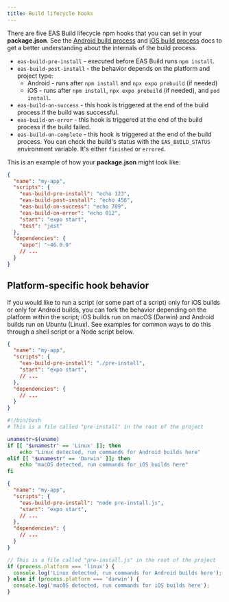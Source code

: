 ```yaml
---
title: Build lifecycle hooks
---
```



There are five EAS Build lifecycle npm hooks that you can set in your **package.json**. See the [Android build process](android-builds.md) and [iOS build process](ios-builds.md) docs to get a better understanding about the internals of the build process.

- `eas-build-pre-install` - executed before EAS Build runs `npm install`.
- `eas-build-post-install` - the behavior depends on the platform and project type:
  - Android - runs after `npm install` and `npx expo prebuild` (if needed)
  - iOS - runs after `npm install`, `npx expo prebuild` (if needed), and `pod install`.
- `eas-build-on-success` - this hook is triggered at the end of the build process if the build was successful.
- `eas-build-on-error` - this hook is triggered at the end of the build process if the build failed.
- `eas-build-on-complete` - this hook is triggered at the end of the build process. You can check the build's status with the `EAS_BUILD_STATUS` environment variable. It's either `finished` or `errored`.

This is an example of how your **package.json** might look like:

```json
{
  "name": "my-app",
  "scripts": {
    "eas-build-pre-install": "echo 123",
    "eas-build-post-install": "echo 456",
    "eas-build-on-success": "echo 789",
    "eas-build-on-error": "echo 012",
    "start": "expo start",
    "test": "jest"
  },
  "dependencies": {
    "expo": "~46.0.0"
    // ...
  }
}
```

## Platform-specific hook behavior

If you would like to run a script (or some part of a script) only for iOS builds or only for Android builds, you can fork the behavior depending on the platform within the script; iOS builds run on macOS (Darwin) and Android builds run on Ubuntu (Linux). See examples for common ways to do this through a shell script or a Node script below.

<Collapsible summary="Example package.json and shell script">

```json
{
  "name": "my-app",
  "scripts": {
    "eas-build-pre-install": "./pre-install",
    "start": "expo start",
    // ...
  },
  "dependencies": {
    // ...
  }
}
```

```bash
#!/bin/bash
# This is a file called "pre-install" in the root of the project

unamestr=$(uname)
if [[ "$unamestr" == 'Linux' ]]; then
	echo "Linux detected, run commands for Android builds here"
elif [[ "$unamestr" == 'Darwin' ]]; then
	echo "macOS detected, run commands for iOS builds here"
fi
```

</Collapsible>

<Collapsible summary="Example package.json and Node script">

```json
{
  "name": "my-app",
  "scripts": {
    "eas-build-pre-install": "node pre-install.js",
    "start": "expo start",
    // ...
  },
  "dependencies": {
    // ...
  }
}
```

```javascript
// This is a file called "pre-install.js" in the root of the project
if (process.platform === 'linux') {
  console.log('Linux detected, run commands for Android builds here');
} else if (process.platform === 'darwin') {
  console.log('macOS detected, run commands for iOS builds here');
}
```

</Collapsible>